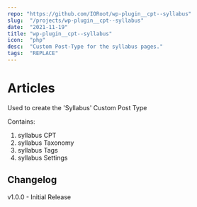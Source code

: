 ```yaml
---
repo: "https://github.com/IORoot/wp-plugin__cpt--syllabus"
slug:  "/projects/wp-plugin__cpt--syllabus"
date:  "2021-11-19"
title: "wp-plugin__cpt--syllabus"
icon:  "php"
desc:  "Custom Post-Type for the syllabus pages."
tags:  "REPLACE"
---
```



# Articles

Used to create the 'Syllabus' Custom Post Type

Contains:

1. syllabus CPT
1. syllabus Taxonomy
1. syllabus Tags
1. syllabus Settings

## Changelog


v1.0.0 - Initial Release